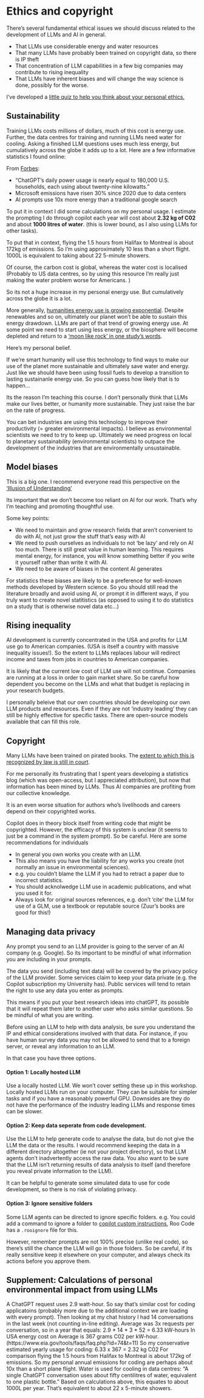 # Ethics and copyright

There's several fundamental ethical issues we should discuss related to the development of LLMs and AI in general. 

- That LLMs use considerable energy and water resources
- That many LLMs have probably been trained on copyright data, so there is IP theft
- That concentration of LLM capabilities in a few big companies may contribute to rising inequality
- That LLMs have inherent biases and will change the way science is done, possibly for the worse. 

I've developed a [little quiz to help you think about your personal ethics.](https://docs.google.com/forms/d/e/1FAIpQLSeK7KInwDKSgCEKYSj5xFVeT4gGIxr4cCDCRqYl29i6n_-eOA/viewform) 

## Sustainability

Training LLMs costs millions of dollars, much of this cost is energy use. Further, the data centres for training and running LLMs need water for cooling. 
Asking a finished LLM questions uses much less energy, but cumulatively across the globe it adds up to a lot. Here are a few informative statistics I found online:

From [Forbes](https://www.forbes.com/sites/cindygordon/2024/03/12/chatgpt-and-generative-ai-innovations-are-creating-sustainability-havoc/):

- "ChatGPT's daily power usage is nearly equal to 180,000 U.S. households, each using about twenty-nine kilowatts."
- Microsoft emissions have risen 30% since 2020 due to data centers
- AI prompts use 10x more energy than a traditional google search

To put it in context I did some calculations on my personal usage. I estimate the prompting I do through copilot each year will cost about **2.32 kg of C02** and about **1000 litres of water**. (this is lower bound, as I also using LLMs for other tasks). 

To put that in context, flying the 1.5 hours from Halifax to Montreal is about 172kg of emissions. So I'm using approximately 10 less than a short flight. 1000L is equivalent to taking about 22 5-minute showers. 

Of course, the carbon cost is global, whereas the water cost is localised (Probably to US data centres, so by using this resource I'm really just making the water problem worse for Americans. )

So its not a huge increase in my personal energy use. But cumulatively across the globe it is a lot. 

More generally, [humanities energy use is growing exponential](https://www.pnas.org/doi/abs/10.1073/pnas.1508353112). Despite renewables and so on, ultimately our planet won't be able to sustain this energy drawdown. LLMs are part of that trend of growing energy use. At some point we need to start using less energy, or the biosphere will become depleted and return to a ['moon like rock' in one study's words](https://www.pnas.org/doi/abs/10.1073/pnas.1508353112). 

Here's my personal belief.

If we're smart humanity will use this technology to find ways to make our use of the planet more sustainable and ultimately save water and energy. Just like we should have been using fossil fuels to develop a transition to lasting sustainanle energy use. So you can guess how likely that is to happen... 

Its the reason I'm teaching this course. I don't personally think that LLMs make our lives better, or humanity more sustainable. They just raise the bar on the rate of progress. 

You can bet industries are using this technology to improve their productivity (= greater environmental impacts). I believe as environmental scientists we need to try to keep up. Ultimately we need progress on local to planetary sustainability (environmental scientists) to outpace the development of the industries that are environmentally unsustainable. 

## Model biases

This is a big one. I recommend everyone read this perspective on the ['Illusion of Understanding'](
https://www.nature.com/articles/s41586-024-07146-0)

Its important that we don't become too reliant on AI for our work. That's why I'm teaching and promoting thoughtful use. 

Some key points:

- We need to maintain and grow research fields that aren't convenient to do with AI, not just grow the stuff that's easy with AI
- We need to push ourselves as individuals to not 'be lazy' and rely on AI too much. There is still great value in human learning. This requires mental energy, for instance, you will know something better if you write it yourself rather than write it with AI. 
- We need to be aware of biases in the content AI generates

For statistics these biases are likely to be a preference for well-known methods developed by Western science. So you should still read the literature broadly and avoid using AI, or prompt it in different ways, if you truly want to create novel statitistics (as opposed to using it to do statistics on a study that is otherwise novel data etc...)

## Rising inequality

AI development is currently concentrated in the USA and profits for LLM use go to American companies. (USA is itself a country with massive inequality issues!). So the extent to LLMs replaces labour will redirect income and taxes from jobs in countries to American companies. 

It is likely that the current low cost of LLM use will not continue. Companies are running at a loss in order to gain market share. So be careful how dependent you become on the LLMs and what that budget is replacing in your research budgets. 

I personally beleive that our own countries should be developing our own LLM products and resources. Even if they are not 'industry leading' they can still be highly effective for specific tasks. There are open-source models available that can fill this role. 

## Copyright

Many LLMs have been trained on pirated books. The [extent to which this is recognized by law is still in court](https://www.forbes.com/sites/danpontefract/2025/03/25/authors-challenge-metas-use-of-their-books-for-training-ai/). 

For me personally its frustrating that I spent years developing a statistics blog (which was open-access, but I appreciated attribution), but now that information has been mined by LLMs. Thus AI companies are profiting from our collective knowledge. 

It is an even worse situation for authors who's livelihoods and careers depend on their copyrighted works. 

Copilot does in theory block itself from writing code that might be copyrighted. However, the efficacy of this system is unclear (it seems to just be a command in the system prompt). So be careful. Here are some recommendations for individuals

- In general you own works you create with an LLM. 
- This also means you have the liability for any works you create (not normally an issue in environmental sciences). 
- e.g. you couldn't blame the LLM if you had to retract a paper due to incorrect statistics. 
- You should acknolwedge LLM use in academic publications, and what you used it for. 
- Always look for original sources references, e.g. don't 'cite' the LLM for use of a GLM, use a textbook or reputable source (Zuur's books are good for this!)

## Managing data privacy

Any prompt you send to an LLM provider is going to the server of an AI company (e.g. Google). So its important to be mindful of what information you are including in your prompts. 

The data you send (including text data) will be covered by the privacy policy of the LLM provider. Some services claim to keep your data private (e.g. the Copilot subscription my University has). Public services will tend to retain the right to use any data you enter as prompts. 

This means if you put your best research ideas into chatGPT, its possible that it will repeat them later to another user who asks similar questions. So be mindful of what you are writing. 

Before using an LLM to help with data analysis, be sure you understand the IP and ethical considerations involved with that data. For instance, if you have human survey data you may not be allowed to send that to a foreign server, or reveal any information to an LLM. 

In that case you have three options. 

#### Option 1: Locally hosted LLM

Use a locally hosted LLM. We won't cover setting these up in this workshop. Locally hosted LLMs run on your computer. They can be suitable for simpler tasks and if you have a reasonably powerful GPU. Downsides are they do not have the performance of the industry leading LLMs and response times can be slower. 

#### Option 2: Keep data seperate from code development. 

Use the LLM to help generate code to analyse the data, but do not give the LLM the data or the results. I would recommend keeping the data in a different directory altogether (ie not your project directory), so that LLM agents don't inadvertently access the raw data. You also want to be sure that the LLM isn't returning results of data analysis to itself (and therefore you reveal private information to the LLM). 

It can be helpful to generate some simulated data to use for code development, so there is no risk of violating privacy. 

#### Option 3: Ignore sensitive folders 

Some LLM agents can be directed to ignore specific folders. e.g. You could add a command to ignore a folder to [copilot custom instructions](https://docs.github.com/en/copilot/customizing-copilot/adding-repository-custom-instructions-for-github-copilot), Roo Code has a `.rooignore` file for this. 

However, remember prompts are not 100% precise (unlike real code), so there's still the chance the LLM will go in those folders. So be careful, if its really sensitive keep it elsewhere on your computer, and always check its actions before you approve them. 

## Supplement: Calculations of personal environmental impact from using LLMs

A ChatGPT request uses 2.9 watt-hour. So say that's similar cost for coding applicatoins (probably more due to the additional context we are loading with every prompt). Then looking at my chat history I had 14 conversations in the last week (not counting in-line editing). Average was 3x requests per conversation, so in a year that equals:
2.9 * 14 * 3 * 52 = 6.33 kW-hours
In USA energy cost on Average is 367 grams C02 per kW-hour. (https://www.eia.gov/tools/faqs/faq.php?id=74&t=11)
So my conservative estimated yearly usage for coding: 6.33 x 367 = 2.32 kg C02
For comparison flying the 1.5 hours from Halifax to Montreal is about 172kg of emissions. 
So my personal annual emissions for coding are perhaps about 10x than a short plane flight. 
Water is used for cooling in data centres: 
"A single ChatGPT conversation uses about fifty centilitres of water, equivalent to one plastic bottle."
Based on calculations above, this equates to about 1000L per year. That's equivalent to about 22 x 5-minute showers. 
